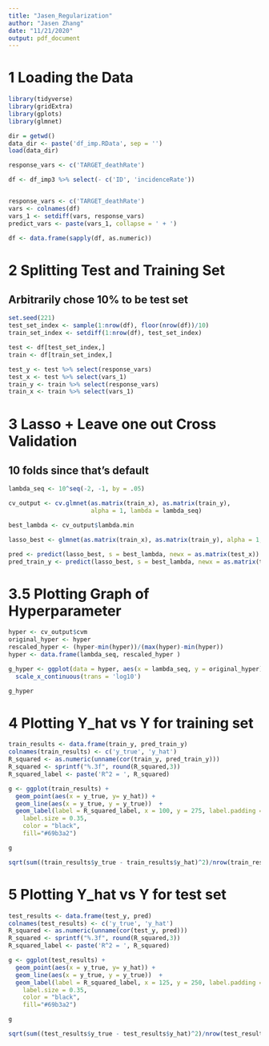 ```yaml
---
title: "Jasen_Regularization"
author: "Jasen Zhang"
date: "11/21/2020"
output: pdf_document
---
```


# 1 Loading the Data

```r
library(tidyverse)
library(gridExtra)
library(gplots)
library(glmnet)

dir = getwd()
data_dir <- paste('df_imp.RData', sep = '')
load(data_dir)

response_vars <- c('TARGET_deathRate')

df <- df_imp3 %>% select(- c('ID', 'incidenceRate'))


response_vars <- c('TARGET_deathRate')
vars <- colnames(df)
vars_1 <- setdiff(vars, response_vars)
predict_vars <- paste(vars_1, collapse = ' + ')

df <- data.frame(sapply(df, as.numeric))
```


# 2 Splitting Test and Training Set

## Arbitrarily chose 10% to be test set

```r
set.seed(221)
test_set_index <- sample(1:nrow(df), floor(nrow(df))/10)
train_set_index <- setdiff(1:nrow(df), test_set_index)

test <- df[test_set_index,]
train <- df[train_set_index,]

test_y <- test %>% select(response_vars)
test_x <- test %>% select(vars_1)
train_y <- train %>% select(response_vars)
train_x <- train %>% select(vars_1)
```

# 3 Lasso + Leave one out Cross Validation

## 10 folds since that's default

```r

lambda_seq <- 10^seq(-2, -1, by = .05)

cv_output <- cv.glmnet(as.matrix(train_x), as.matrix(train_y),
                       alpha = 1, lambda = lambda_seq)

best_lambda <- cv_output$lambda.min

lasso_best <- glmnet(as.matrix(train_x), as.matrix(train_y), alpha = 1, lambda = best_lambda)

pred <- predict(lasso_best, s = best_lambda, newx = as.matrix(test_x))
pred_train_y <- predict(lasso_best, s = best_lambda, newx = as.matrix(train_x))

```

# 3.5 Plotting Graph of Hyperparameter

```r
hyper <- cv_output$cvm
original_hyper <- hyper
rescaled_hyper <- (hyper-min(hyper))/(max(hyper)-min(hyper))
hyper <- data.frame(lambda_seq, rescaled_hyper )

g_hyper <- ggplot(data = hyper, aes(x = lambda_seq, y = original_hyper)) + geom_point() + 
  scale_x_continuous(trans = 'log10')

g_hyper
```

# 4 Plotting Y_hat vs Y for training set

```r
train_results <- data.frame(train_y, pred_train_y)
colnames(train_results) <- c('y_true', 'y_hat')
R_squared <- as.numeric(unname(cor(train_y, pred_train_y)))
R_squared <- sprintf("%.3f", round(R_squared,3))
R_squared_label <- paste('R^2 = ', R_squared)

g <- ggplot(train_results) + 
  geom_point(aes(x = y_true, y= y_hat)) + 
  geom_line(aes(x = y_true, y = y_true))  +
  geom_label(label = R_squared_label, x = 100, y = 275, label.padding = unit(0.55, "lines"),
    label.size = 0.35,
    color = "black",
    fill="#69b3a2")

g
```

```r
sqrt(sum((train_results$y_true - train_results$y_hat)^2)/nrow(train_results))
```

# 5 Plotting Y_hat vs Y for test set

```r
test_results <- data.frame(test_y, pred)
colnames(test_results) <- c('y_true', 'y_hat')
R_squared <- as.numeric(unname(cor(test_y, pred)))
R_squared <- sprintf("%.3f", round(R_squared,3))
R_squared_label <- paste('R^2 = ', R_squared)

g <- ggplot(test_results) + 
  geom_point(aes(x = y_true, y= y_hat)) + 
  geom_line(aes(x = y_true, y = y_true))  +
  geom_label(label = R_squared_label, x = 125, y = 250, label.padding = unit(0.55, "lines"),
    label.size = 0.35,
    color = "black",
    fill="#69b3a2")

g
```


```r
sqrt(sum((test_results$y_true - test_results$y_hat)^2)/nrow(test_results))
```

